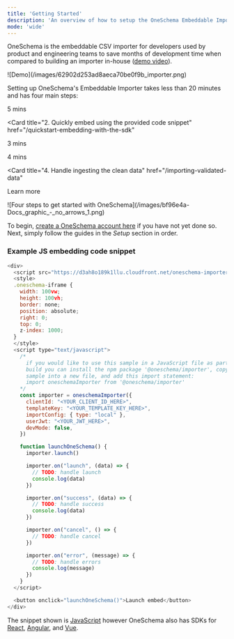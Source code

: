 ```yaml
---
title: 'Getting Started'
description: 'An overview of how to setup the OneSchema Embeddable Importer'
mode: 'wide'
---
```


OneSchema is the embeddable CSV importer for developers used by product and engineering teams to save months of development time when compared to building an importer in-house ([demo video](https://www.youtube.com/watch?v=ObGvrFL%5FHKs)).

<Frame>![Demo](/images/62902d253ad8aeca70be0f9b_importer.png)</Frame>

Setting up OneSchema's Embeddable Importer takes less than 20 minutes and has four main steps:

<div className="sm:flex space-x-6 items-center">

<div style={{flex: '3'}}>
<Card title="1. Define the import rules" href="/creating-and-editing-templates">
  5 mins
</Card>

<Card
  title="2. Quickly embed using the provided code snippet"
  href="/quickstart-embedding-with-the-sdk"
>
  3 mins
</Card>

<Card title="3. Customize the look and feel" href="/customizations">
  4 mins
</Card>

<Card
  title="4. Handle ingesting the clean data"
  href="/importing-validated-data"
>
  Learn more
</Card>

</div>

<div style={{ flex: '4' }}>
  ![Four steps to get started with
  OneSchema](/images/bf96e4a-Docs_graphic_-_no_arrows_1.png)
</div>

</div>

To begin, [create a OneSchema account here](https://app.oneschema.co/signup) if you
have not yet done so. Next, simply follow the guides in the _Setup_ section in order.

### Example JS embedding code snippet

```JavaScript JavaScript
<div>
  <script src="https://d3ah8o189k1llu.cloudfront.net/oneschema-importer-latest.min.js"></script>
  <style>
  .oneschema-iframe {
    width: 100vw;
    height: 100vh;
    border: none;
    position: absolute;
    right: 0;
    top: 0;
    z-index: 1000;
  }
  </style>
  <script type="text/javascript">
    /*
      if you would like to use this sample in a JavaScript file as part of your
      build you can install the npm package '@oneschema/importer', copy this
      sample into a new file, and add this import statement:
      import oneschemaImporter from '@oneschema/importer'
    */
    const importer = oneschemaImporter({
      clientId: "<YOUR_CLIENT_ID_HERE>",
      templateKey: "<YOUR_TEMPLATE_KEY_HERE>",
      importConfig: { type: "local" },
      userJwt: "<YOUR_JWT_HERE>",
      devMode: false,
    })

    function launchOneSchema() {
      importer.launch()

      importer.on("launch", (data) => {
        // TODO: handle launch
        console.log(data)
      })

      importer.on("success", (data) => {
        // TODO: handle success
        console.log(data)
      })

      importer.on("cancel", () => {
        // TODO: handle cancel
      })

      importer.on("error", (message) => {
        // TODO: handle errors
        console.log(message)
      })
    }
  </script>

  <button onclick="launchOneSchema()">Launch embed</button>
</div>
```

The snippet shown is [JavaScript](/docs/javascript) however OneSchema also has SDKs for [React](/docs/react), [Angular](/docs/angular), and [Vue](/docs/vue).
